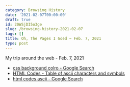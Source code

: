 ```yaml
---
category: Browsing History
date: '2021-02-07T00:00:00'
draft: true
id: 20WSjDI5o3ge
slug: /browsing-history-2021-02-07
tags: []
title: Oh, The Pages I Goed ~ Feb. 7, 2021
type: post
---
```


My trip around the web - Feb. 7, 2021

- [css background colro - Google Search](https://www.google.com/search?client=safari&rls=en&q=css+background+colro&ie=UTF-8&oe=UTF-8)
- [HTML Codes - Table of ascii characters and symbols](https://ascii.cl/htmlcodes.htm)
- [html codes ascii - Google Search](https://www.google.com/search?newwindow=1&client=safari&rls=en&ei=HbIgYK2DHviUwbkP7JiD6A0&q=html+codes+ascii&oq=html+codes+ascii&gs_lcp=CgZwc3ktYWIQAzICCAAyBggAEBYQHjIGCAAQFhAeMgYIABAWEB4yBggAEBYQHjIGCAAQFhAeMggIABAWEAoQHjIGCAAQFhAeMgYIABAWEB4yBggAEBYQHjoHCAAQsAMQQzoECAAQQ1DPUljOZmCJa2gDcAJ4AIABdIgB3gSSAQM3LjGYAQCgAQGqAQdnd3Mtd2l6yAEKwAEB&sclient=psy-ab&ved=0ahUKEwjthcqurtnuAhV4SjABHWzMAN0Q4dUDCAw&uact=5)